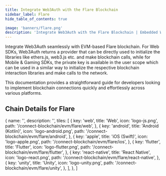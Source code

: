 ```yaml
---
title: Integrate Web3Auth with the Flare Blockchain
sidebar_label: Flare
hide_table_of_contents: true

image: 'banners/flare.png'
description: 'Integrate Web3Auth with the Flare Blockchain | Embedded Wallets'
---
```



<SEO
  title="Integrate Web3Auth with the Flare Blockchain"
  description="Integrate Web3Auth with the Flare Blockchain | Embedded Wallets"
  image="https://web3auth.io/docs/banners/flare.png"
  slug="/embedded-wallets/connect-blockchain/evm/flare"
/>

Integrate Web3Auth seamlessly with EVM-based Flare blockchain. For Web SDKs, Web3Auth returns a provider that can be directly used to initialize the libraries like ethers.js, web3.js etc. and make blockchain calls, while for Mobile & Gaming SDKs, the private key is available in the user scope which can be used in a similar way to initialize the respective blockchain interaction libraries and make calls to the network.

This documentation provides a straightforward guide for developers looking to implement blockchain connections quickly and effortlessly across various platforms.

## Chain Details for Flare

<ChainDetailsFlare />

  {
    name: '',
    description: '',
    tiles: [
      {
        key: 'web',
        title: 'Web',
        icon: 'logo-js.png',
        path: '/connect-blockchain/evm/flare/web',
      },
      {
        key: 'android',
        title: 'Android (Kotlin)',
        icon: 'logo-android.png',
        path: '/connect-blockchain/evm/flare/android',
      },
      {
        key: 'apple',
        title: 'iOS (Swift)',
        icon: 'logo-apple.png',
        path: '/connect-blockchain/evm/flare/ios',
      },
      {
        key: 'flutter',
        title: 'Flutter',
        icon: 'logo-flutter.png',
        path: '/connect-blockchain/evm/flare/flutter',
      },
      {
        key: 'react-native',
        title: 'React Native',
        icon: 'logo-react.png',
        path: '/connect-blockchain/evm/flare/react-native',
      },
      {
        key: 'unity',
        title: 'Unity',
        icon: 'logo-unity.png',
        path: '/connect-blockchain/evm/flare/unity',
      },
    ],
  },
]

<Tiles tileGroups={Flare} />
